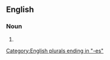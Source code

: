 ==English==

===Noun===
{{head|en|noun plural form}}

# {{plural of|ranunculus|lang=en}}

[[Category:English plurals ending in "-es"]]
